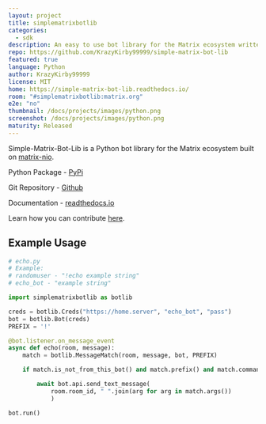 ```yaml
---
layout: project
title: simplematrixbotlib 
categories:
  - sdk
description: An easy to use bot library for the Matrix ecosystem written in Python.
repo: https://github.com/KrazyKirby99999/simple-matrix-bot-lib
featured: true
language: Python
author: KrazyKirby99999
license: MIT
home: https://simple-matrix-bot-lib.readthedocs.io/
room: "#simplematrixbotlib:matrix.org"
e2e: "no"
thumbnail: /docs/projects/images/python.png
screenshot: /docs/projects/images/python.png
maturity: Released
---
```


Simple-Matrix-Bot-Lib is a Python bot library for the Matrix ecosystem built on [matrix-nio](https://github.com/poljar/matrix-nio).

Python Package - [PyPi](https://pypi.org/project/simplematrixbotlib/)

Git Repository - [Github](https://github.com/KrazyKirby99999/simple-matrix-bot-lib)

Documentation - [readthedocs.io](https://simple-matrix-bot-lib.readthedocs.io/en/latest/)

Learn how you can contribute [here](https://github.com/KrazyKirby99999/simple-matrix-bot-lib/blob/master/CONTRIBUTING.md).

## Example Usage

```python
# echo.py
# Example:
# randomuser - "!echo example string"
# echo_bot - "example string"

import simplematrixbotlib as botlib

creds = botlib.Creds("https://home.server", "echo_bot", "pass")
bot = botlib.Bot(creds)
PREFIX = '!'

@bot.listener.on_message_event
async def echo(room, message):
    match = botlib.MessageMatch(room, message, bot, PREFIX)

    if match.is_not_from_this_bot() and match.prefix() and match.command("echo"):

        await bot.api.send_text_message(
            room.room_id, " ".join(arg for arg in match.args())
            )

bot.run()
```

